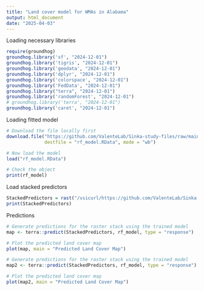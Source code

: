 ```yaml
---
title: "Land cover model for WMAs in Alabama"
output: html_document
date: "2025-04-03"
---
```


Loading necessary libraries

```r
require(groundhog)
groundhog.library('sf', "2024-12-01")
groundhog.library('tigris', "2024-12-01")
groundhog.library('geodata', "2024-12-01")
groundhog.library('dplyr', "2024-12-01")
groundhog.library('colorspace', "2024-12-01")
groundhog.library('FedData', "2024-12-01")
groundhog.library("terra", "2024-12-01")
groundhog.library('randomForest', "2024-12-01")
# groundhog.library('terra', "2024-12-01")
groundhog.library('caret', "2024-12-01")
```



Loading fitted model

```r
# Download the file locally first
download.file("https://github.com/ValenteLab/Sinka-study-files/raw/main/rf_model.RData", 
              destfile = "rf_model.RData", mode = "wb")

# Now load the model
load("rf_model.RData")

# Check the object
print(rf_model)
```

Load stacked predictors

```r
StackedPredictors = rast("/vsicurl/https://github.com/ValenteLab/Sinka-study-files/raw/refs/heads/main/StackedPredictors.tif")
print(StackedPredictors)
```



Predictions

```r
# Generate predictions for the raster stack using the trained model
map <- terra::predict(StackedPredictors, rf_model, type = "response")

# Plot the predicted land cover map
plot(map, main = "Predicted Land Cover Map")
```



```r
# Generate predictions for the raster stack using the trained model
map2 <- terra::predict(StackedPredictors, rf_model, type = "response")

# Plot the predicted land cover map
plot(map2, main = "Predicted Land Cover Map")
```





